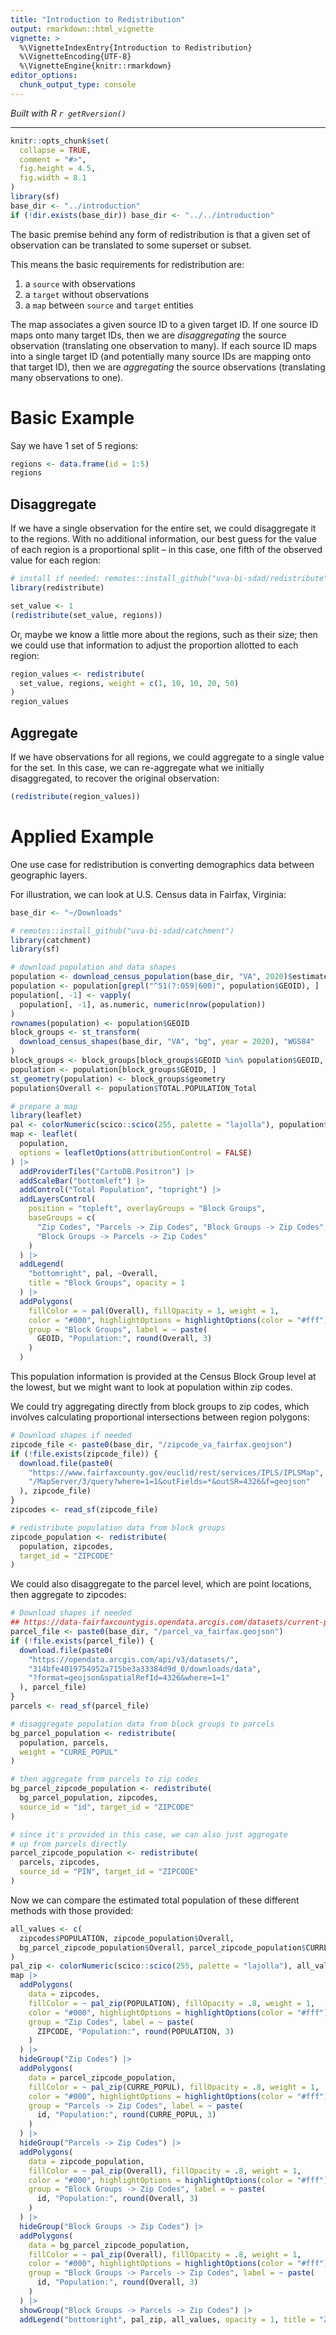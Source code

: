 ```yaml
---
title: "Introduction to Redistribution"
output: rmarkdown::html_vignette
vignette: >
  %\VignetteIndexEntry{Introduction to Redistribution}
  %\VignetteEncoding{UTF-8}
  %\VignetteEngine{knitr::rmarkdown}
editor_options: 
  chunk_output_type: console
---
```


*Built with R 
`r getRversion()`*

***

```r
knitr::opts_chunk$set(
  collapse = TRUE,
  comment = "#>",
  fig.height = 4.5,
  fig.width = 8.1
)
library(sf)
base_dir <- "../introduction"
if (!dir.exists(base_dir)) base_dir <- "../../introduction"
```

The basic premise behind any form of redistribution is that a given set of
observation can be translated to some superset or subset.

This means the basic requirements for redistribution are:

1. a `source` with observations
2. a `target` without observations
3. a `map` between `source` and `target` entities

The map associates a given source ID to a given target ID. If one source ID maps onto many target IDs,
then we are *disaggregating* the source observation (translating one observation to many).
If each source ID maps into a single target ID (and potentially many source IDs are mapping onto
that target ID), then we are *aggregating* the source observations (translating many observations to one).

# Basic Example

Say we have 1 set of 5 regions:
```r
regions <- data.frame(id = 1:5)
regions
```

## Disaggregate
If we have a single observation for the entire set, we could disaggregate it to the regions.
With no additional information, our best guess for the value of each region is a proportional
split -- in this case, one fifth of the observed value for each region:
```r
# install if needed: remotes::install_github("uva-bi-sdad/redistribute")
library(redistribute)

set_value <- 1
(redistribute(set_value, regions))
```

Or, maybe we know a little more about the regions, such as their size; then we could use that
information to adjust the proportion allotted to each region:
```r
region_values <- redistribute(
  set_value, regions, weight = c(1, 10, 10, 20, 50)
)
region_values
```

## Aggregate
If we have observations for all regions, we could aggregate to a single value for the set.
In this case, we can re-aggregate what we initially disaggregated, to recover the original observation:
```r
(redistribute(region_values))
```

# Applied Example

One use case for redistribution is converting demographics data between geographic layers.

For illustration, we can look at U.S. Census data in Fairfax, Virginia:
```r
base_dir <- "~/Downloads"
```
```r
# remotes::install_github("uva-bi-sdad/catchment")
library(catchment)
library(sf)

# download population and data shapes
population <- download_census_population(base_dir, "VA", 2020)$estimates
population <- population[grepl("^51(?:059|600)", population$GEOID), ]
population[, -1] <- vapply(
  population[, -1], as.numeric, numeric(nrow(population))
)
rownames(population) <- population$GEOID
block_groups <- st_transform(
  download_census_shapes(base_dir, "VA", "bg", year = 2020), "WGS84"
)
block_groups <- block_groups[block_groups$GEOID %in% population$GEOID, ]
population <- population[block_groups$GEOID, ]
st_geometry(population) <- block_groups$geometry
population$Overall <- population$TOTAL.POPULATION_Total

# prepare a map
library(leaflet)
pal <- colorNumeric(scico::scico(255, palette = "lajolla"), population$Overall)
map <- leaflet(
  population,
  options = leafletOptions(attributionControl = FALSE)
) |>
  addProviderTiles("CartoDB.Positron") |>
  addScaleBar("bottomleft") |>
  addControl("Total Population", "topright") |>
  addLayersControl(
    position = "topleft", overlayGroups = "Block Groups",
    baseGroups = c(
      "Zip Codes", "Parcels -> Zip Codes", "Block Groups -> Zip Codes",
      "Block Groups -> Parcels -> Zip Codes"
    )
  ) |>
  addLegend(
    "bottomright", pal, ~Overall,
    title = "Block Groups", opacity = 1
  ) |>
  addPolygons(
    fillColor = ~ pal(Overall), fillOpacity = 1, weight = 1,
    color = "#000", highlightOptions = highlightOptions(color = "#fff"),
    group = "Block Groups", label = ~ paste(
      GEOID, "Population:", round(Overall, 3)
    )
  )
```

This population information is provided at the Census Block Group level at the lowest,
but we might want to look at population within zip codes.

We could try aggregating directly from block groups to zip codes, which
involves calculating proportional intersections between region polygons:
```r
# Download shapes if needed
zipcode_file <- paste0(base_dir, "/zipcode_va_fairfax.geojson")
if (!file.exists(zipcode_file)) {
  download.file(paste0(
    "https://www.fairfaxcounty.gov/euclid/rest/services/IPLS/IPLSMap",
    "/MapServer/3/query?where=1=1&outFields=*&outSR=4326&f=geojson"
  ), zipcode_file)
}
zipcodes <- read_sf(zipcode_file)

# redistribute population data from block groups
zipcode_population <- redistribute(
  population, zipcodes,
  target_id = "ZIPCODE"
)
```

We could also disaggregate to the parcel level, which are point locations, then aggregate to zipcodes:
```r
# Download shapes if needed
## https://data-fairfaxcountygis.opendata.arcgis.com/datasets/current-population
parcel_file <- paste0(base_dir, "/parcel_va_fairfax.geojson")
if (!file.exists(parcel_file)) {
  download.file(paste0(
    "https://opendata.arcgis.com/api/v3/datasets/",
    "314bfe4019754952a715be3a33384d9d_0/downloads/data",
    "?format=geojson&spatialRefId=4326&where=1=1"
  ), parcel_file)
}
parcels <- read_sf(parcel_file)

# disaggregate population data from block groups to parcels
bg_parcel_population <- redistribute(
  population, parcels,
  weight = "CURRE_POPUL"
)

# then aggregate from parcels to zip codes
bg_parcel_zipcode_population <- redistribute(
  bg_parcel_population, zipcodes,
  source_id = "id", target_id = "ZIPCODE"
)

# since it's provided in this case, we can also just aggregate
# up from parcels directly
parcel_zipcode_population <- redistribute(
  parcels, zipcodes,
  source_id = "PIN", target_id = "ZIPCODE"
)
```

Now we can compare the estimated total population of these different methods
with those provided:
```r
all_values <- c(
  zipcodes$POPULATION, zipcode_population$Overall,
  bg_parcel_zipcode_population$Overall, parcel_zipcode_population$CURRE_POPUL
)
pal_zip <- colorNumeric(scico::scico(255, palette = "lajolla"), all_values)
map |>
  addPolygons(
    data = zipcodes,
    fillColor = ~ pal_zip(POPULATION), fillOpacity = .8, weight = 1,
    color = "#000", highlightOptions = highlightOptions(color = "#fff"),
    group = "Zip Codes", label = ~ paste(
      ZIPCODE, "Population:", round(POPULATION, 3)
    )
  ) |>
  hideGroup("Zip Codes") |>
  addPolygons(
    data = parcel_zipcode_population,
    fillColor = ~ pal_zip(CURRE_POPUL), fillOpacity = .8, weight = 1,
    color = "#000", highlightOptions = highlightOptions(color = "#fff"),
    group = "Parcels -> Zip Codes", label = ~ paste(
      id, "Population:", round(CURRE_POPUL, 3)
    )
  ) |>
  hideGroup("Parcels -> Zip Codes") |>
  addPolygons(
    data = zipcode_population,
    fillColor = ~ pal_zip(Overall), fillOpacity = .8, weight = 1,
    color = "#000", highlightOptions = highlightOptions(color = "#fff"),
    group = "Block Groups -> Zip Codes", label = ~ paste(
      id, "Population:", round(Overall, 3)
    )
  ) |>
  hideGroup("Block Groups -> Zip Codes") |>
  addPolygons(
    data = bg_parcel_zipcode_population,
    fillColor = ~ pal_zip(Overall), fillOpacity = .8, weight = 1,
    color = "#000", highlightOptions = highlightOptions(color = "#fff"),
    group = "Block Groups -> Parcels -> Zip Codes", label = ~ paste(
      id, "Population:", round(Overall, 3)
    )
  ) |>
  showGroup("Block Groups -> Parcels -> Zip Codes") |>
  addLegend("bottomright", pal_zip, all_values, opacity = 1, title = "Zip Codes")
```

